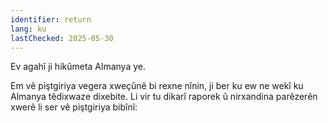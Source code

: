```yaml
---
identifier: return
lang: ku
lastChecked: 2025-05-30
---
```

Ev agahî ji hikûmeta Almanya ye.
<ExternalShortLink identifier="return" />

Em vê piştgiriya vegera xweçûnê bi rexne nînin, ji ber ku ew ne wekî ku Almanya têdixwaze dixebite. Li vir tu dikarî raporek û nirxandina parêzerên xwerê li ser vê piştgiriya bibînî:
<ExternalShortLink identifier="return-watch" />

